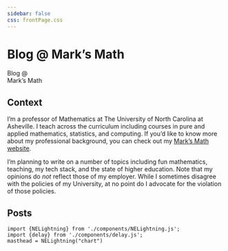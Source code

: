 ```yaml
---
sidebar: false
css: frontPage.css
---
```


<!-- The animated title block -->
<div id="masthead">
<h1 class='small-title h1'>Blog @ Mark's Math</h1>
<div class="chart_container">
<div id="chart"></div>
<div class="hide-small markon">Blog @</div>
<div class="hide-small what">Mark's Math</div>
</div>
</div>

## Context

I'm a professor of Mathematics at The University of North Carolina at Asheville. I teach across the curriculum including courses in pure and applied mathematics, statistics, and computing. If you'd like to know more about my professional background, you can check out my [Mark's Math website](https://marksmath.org/).

I'm planning to write on a number of topics including fun mathematics, teaching, my tech stack, and the state of higher education. Note that my opinions do *not* reflect those of my employer. While I sometimes disagree with the policies of my University, at no point do I advocate for the violation of those policies.

## Posts 



```ojs
import {NELightning} from './components/NELightning.js';
import {delay} from './components/delay.js';
masthead = NELightning("chart")
```
